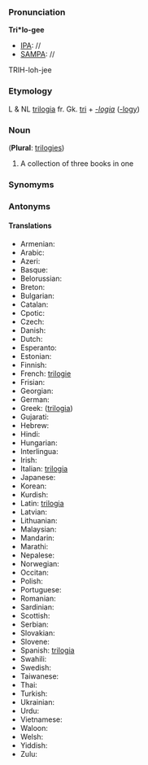 ===Pronunciation===

'''Tri*lo-gee'''
*[[IPA]]: //
*[[SAMPA]]: //
TRIH-loh-jee
===Etymology===

L & NL [[trilogia]] fr. Gk. [[tri]] + ''[[-logia]]'' ([[-logy]])
=== Noun ===

('''Plural''': [[trilogies]])

#A collection of three books in one

===Synomyms===
===Antonyms===
====Translations====
*Armenian:
*Arabic:
*Azeri:
*Basque:
*Belorussian:
*Breton:
*Bulgarian:
*Catalan:
*Cpotic:
*Czech:
*Danish:
*Dutch:
*Esperanto:
*Estonian:
*Finnish:
*French: [[trilogie]]
*Frisian:
*Georgian:
*German:
*Greek: ([[trilogia]])
*Gujarati:
*Hebrew:
*Hindi:
*Hungarian:
*Interlingua:
*Irish:
*Italian: [[trilogia]]
*Japanese:
*Korean:
*Kurdish:
*Latin: [[trilogia]]
*Latvian:
*Lithuanian:
*Malaysian:
*Mandarin:
*Marathi:
*Nepalese:
*Norwegian:
*Occitan:
*Polish:
*Portuguese:
*Romanian:
*Sardinian:
*Scottish:
*Serbian:
*Slovakian:
*Slovene:
*Spanish: [[trilogia]]
*Swahili:
*Swedish:
*Taiwanese:
*Thai:
*Turkish:
*Ukrainian:
*Urdu:
*Vietnamese:
*Waloon:
*Welsh:
*Yiddish:
*Zulu: